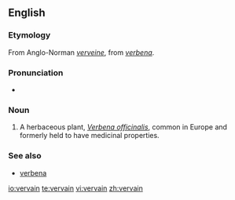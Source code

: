==English==

===Etymology===
From Anglo-Norman ''[[verveine]]'', from {{etyl|la}} ''[[verbena]]''.

===Pronunciation===
* {{IPA|/vɜːveɪn/}}

===Noun===
{{en-noun}}

# {{botany}} A herbaceous plant, ''[[Verbena officinalis]]'', common in Europe and formerly held to have medicinal properties.

===See also===
* [[verbena]]

[[io:vervain]]
[[te:vervain]]
[[vi:vervain]]
[[zh:vervain]]